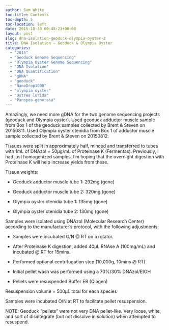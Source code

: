 ```yaml
---
author: Sam White
toc-title: Contents
toc-depth: 5
toc-location: left
date: 2015-10-30 00:48:23+00:00
layout: post
slug: dna-isolation-geoduck-olympia-oyster-2
title: DNA Isolation – Geoduck & Olympia Oyster
categories:
  - "2015"
  - "Geoduck Genome Sequencing"
  - "Olympia Oyster Genome Sequencing"
  - "DNA Isolation"
  - "DNA Quantification"
  - "gDNA"
  - "geoduck"
  - "NanoDrop1000"
  - "olympia oyster"
  - "Ostrea lurida"
  - "Panopea generosa"
---
```


Amazingly, we need more gDNA for the two genome sequencing projects (geoduck and Olympia oyster). Used geoduck adductor muscle sample from Box 1 of the geoduck samples collected by Brent & Steven on 20150811. Used Olympia oyster ctenidia from Box 1 of adductor muscle sample collected by Brent & Steven on 20150812.

Tissues were split in approximately half, minced and transferred to tubes with 1mL of DNAzol + 50μg/mL of Proteinase K (Fermentas). Previously, I had just homogenized samples. I'm hoping that the overnight digestion with Proteinase K will help increase yields from these.

Tissue weights:







    
  * Geoduck adductor muscle tube 1: 292mg (gone)

    
  * Geoduck adductor muscle tube 2: 320mg (gone)

    
  * Olympia oyster ctenidia tube 1: 135mg (gone)

    
  * Olympia oyster ctenidia tube 2: 130mg (gone)


Samples were isolated using DNAzol (Molecular Research Center) according to the manufacturer’s protocol, with the following adjustments:



    
  * Samples were incubated O/N @ RT on a rotator.

    
  * After Proteinase K digestion, added 40μL RNAse A (100mg/mL) and incubated @ RT for 15mins.

    
  * Performed optional centrifugation step (10,000g, 10mins @ RT)

    
  * Initial pellet wash was performed using a 70%/30% DNAzol/EtOH

    
  * Pellets were resuspended Buffer EB (Qiagen)


Resuspension volume = 500μL total for each species

Samples were incubated O/N at RT to facilitate pellet resuspension.

NOTE: Geoduck "pellets" were not very DNA pellet-like. Very loose, white, and sort of disintegrate (but not dissolve in solution) when attempted to resuspend.



